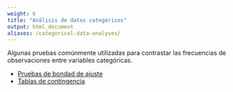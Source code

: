 ```yaml
---
weight: 6
title: "Análisis de datos categóricos"
output: html_document
aliases: /categorical-data-analyses/
---
```


Algunas pruebas comúnmente utilizadas para contrastar las frecuencias de observaciones entre variables categóricas.

* [Pruebas de bondad de ajuste](goodness-of-fit)  
* [Tablas de contingencia](contingency-tables)  